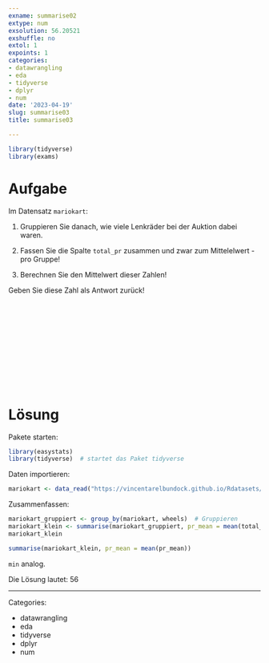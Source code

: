 ```yaml
---
exname: summarise02
extype: num
exsolution: 56.20521
exshuffle: no
extol: 1
expoints: 1
categories:
- datawrangling
- eda
- tidyverse
- dplyr
- num
date: '2023-04-19'
slug: summarise03
title: summarise03

---
```







```r
library(tidyverse)
library(exams)
```






# Aufgabe

Im Datensatz `mariokart`: 

1. Gruppieren Sie danach, wie viele Lenkräder bei der Auktion dabei waren.

2. Fassen Sie die Spalte `total_pr` zusammen und zwar zum Mittelelwert - pro Gruppe!

3. Berechnen Sie den Mittelwert dieser Zahlen!

Geben Sie diese Zahl als Antwort zurück!   



</br>
</br>
</br>
</br>
</br>
</br>
</br>
</br>
</br>
</br>

# Lösung

Pakete starten:

```r
library(easystats)
library(tidyverse)  # startet das Paket tidyverse
```






Daten importieren:

```r
mariokart <- data_read("https://vincentarelbundock.github.io/Rdatasets/csv/openintro/mariokart.csv")
```




Zusammenfassen:

```r
mariokart_gruppiert <- group_by(mariokart, wheels)  # Gruppieren
mariokart_klein <- summarise(mariokart_gruppiert, pr_mean = mean(total_pr))  # zusammenfassen
mariokart_klein
```

```r
summarise(mariokart_klein, pr_mean = mean(pr_mean))
```


`min` analog.

Die Lösung lautet: 56



---

Categories: 

- datawrangling
- eda
- tidyverse
- dplyr
- num

